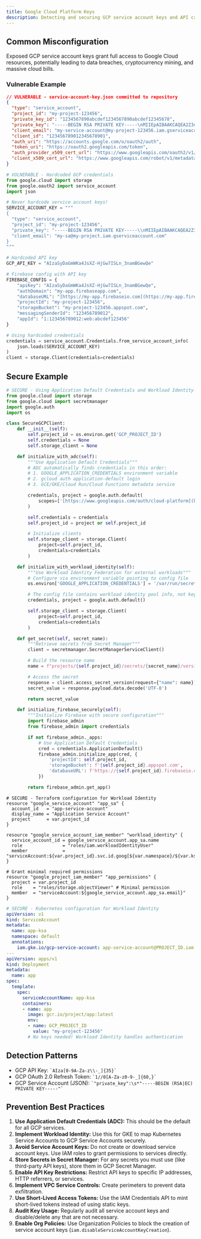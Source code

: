 ```yaml
---
title: Google Cloud Platform Keys
description: Detecting and securing GCP service account keys and API credentials
---
```


## Common Misconfiguration

Exposed GCP service account keys grant full access to Google Cloud resources, potentially leading to data breaches, cryptocurrency mining, and massive cloud bills.

### Vulnerable Example

```json
// VULNERABLE - service-account-key.json committed to repository
{
  "type": "service_account",
  "project_id": "my-project-123456",
  "private_key_id": "1234567890abcdef1234567890abcdef12345678",
  "private_key": "-----BEGIN RSA PRIVATE KEY-----\nMIIEpAIBAAKCAQEA2Z3qX2BTLS7ZAAAA...\n-----END RSA PRIVATE KEY-----\n",
  "client_email": "my-service-account@my-project-123456.iam.gserviceaccount.com",
  "client_id": "123456789012345678901",
  "auth_uri": "https://accounts.google.com/o/oauth2/auth",
  "token_uri": "https://oauth2.googleapis.com/token",
  "auth_provider_x509_cert_url": "https://www.googleapis.com/oauth2/v1/certs",
  "client_x509_cert_url": "https://www.googleapis.com/robot/v1/metadata/x509/my-service-account%40my-project-123456.iam.gserviceaccount.com"
}
````

```python
# VULNERABLE - Hardcoded GCP credentials
from google.cloud import storage
from google.oauth2 import service_account
import json

# Never hardcode service account keys!
SERVICE_ACCOUNT_KEY = """
{
  "type": "service_account",
  "project_id": "my-project-123456",
  "private_key": "-----BEGIN RSA PRIVATE KEY-----\\nMIIEpAIBAAKCAQEA2Z3qX2BTLS7ZAAAA...\\n-----END RSA PRIVATE KEY-----\\n",
  "client_email": "my-sa@my-project.iam.gserviceaccount.com"
}
"""

# Hardcoded API key
GCP_API_KEY = "AIzaSyDaGmWKa4JsXZ-HjGw7ISLn_3namBGewQe"

# Firebase config with API key
FIREBASE_CONFIG = {
    "apiKey": "AIzaSyDaGmWKa4JsXZ-HjGw7ISLn_3namBGewQe",
    "authDomain": "my-app.firebaseapp.com",
    "databaseURL": "[https://my-app.firebaseio.com](https://my-app.firebaseio.com)",
    "projectId": "my-project-123456",
    "storageBucket": "my-project-123456.appspot.com",
    "messagingSenderId": "123456789012",
    "appId": "1:123456789012:web:abcdef123456"
}

# Using hardcoded credentials
credentials = service_account.Credentials.from_service_account_info(
    json.loads(SERVICE_ACCOUNT_KEY)
)
client = storage.Client(credentials=credentials)
```

## Secure Example

```python
# SECURE - Using Application Default Credentials and Workload Identity
from google.cloud import storage
from google.cloud import secretmanager
import google.auth
import os

class SecureGCPClient:
    def __init__(self):
        self.project_id = os.environ.get('GCP_PROJECT_ID')
        self.credentials = None
        self.storage_client = None

    def initialize_with_adc(self):
        """Use Application Default Credentials"""
        # ADC automatically finds credentials in this order:
        # 1. GOOGLE_APPLICATION_CREDENTIALS environment variable
        # 2. gcloud auth application-default login
        # 3. GCE/GKE/Cloud Run/Cloud Functions metadata service

        credentials, project = google.auth.default(
            scopes=['[https://www.googleapis.com/auth/cloud-platform](https://www.googleapis.com/auth/cloud-platform)']
        )

        self.credentials = credentials
        self.project_id = project or self.project_id

        # Initialize clients
        self.storage_client = storage.Client(
            project=self.project_id,
            credentials=credentials
        )

    def initialize_with_workload_identity(self):
        """Use Workload Identity Federation for external workloads"""
        # Configure via environment variable pointing to config file
        os.environ['GOOGLE_APPLICATION_CREDENTIALS'] = '/var/run/secrets/gcp/key.json'

        # The config file contains workload identity pool info, not keys
        credentials, project = google.auth.default()

        self.storage_client = storage.Client(
            project=self.project_id,
            credentials=credentials
        )

    def get_secret(self, secret_name):
        """Retrieve secrets from Secret Manager"""
        client = secretmanager.SecretManagerServiceClient()

        # Build the resource name
        name = f"projects/{self.project_id}/secrets/{secret_name}/versions/latest"

        # Access the secret
        response = client.access_secret_version(request={"name": name})
        secret_value = response.payload.data.decode('UTF-8')

        return secret_value

    def initialize_firebase_securely(self):
        """Initialize Firebase with secure configuration"""
        import firebase_admin
        from firebase_admin import credentials

        if not firebase_admin._apps:
            # Use Application Default Credentials
            cred = credentials.ApplicationDefault()
            firebase_admin.initialize_app(cred, {
                'projectId': self.project_id,
                'storageBucket': f'{self.project_id}.appspot.com',
                'databaseURL': f'https://{self.project_id}.firebaseio.com'
            })

        return firebase_admin.get_app()
```

```hcl
# SECURE - Terraform configuration for Workload Identity
resource "google_service_account" "app_sa" {
  account_id   = "app-service-account"
  display_name = "Application Service Account"
  project      = var.project_id
}

resource "google_service_account_iam_member" "workload_identity" {
  service_account_id = google_service_account.app_sa.name
  role               = "roles/iam.workloadIdentityUser"
  member             = "serviceAccount:${var.project_id}.svc.id.goog[${var.namespace}/${var.ksa_name}]"
}

# Grant minimal required permissions
resource "google_project_iam_member" "app_permissions" {
  project = var.project_id
  role    = "roles/storage.objectViewer" # Minimal permission
  member  = "serviceAccount:${google_service_account.app_sa.email}"
}
```

```yaml
# SECURE - Kubernetes configuration for Workload Identity
apiVersion: v1
kind: ServiceAccount
metadata:
  name: app-ksa
  namespace: default
  annotations:
    iam.gke.io/gcp-service-account: app-service-account@PROJECT_ID.iam.gserviceaccount.com
---
apiVersion: apps/v1
kind: Deployment
metadata:
  name: app
spec:
  template:
    spec:
      serviceAccountName: app-ksa
      containers:
      - name: app
        image: gcr.io/project/app:latest
        env:
        - name: GCP_PROJECT_ID
          value: "my-project-123456"
        # No keys needed! Workload Identity handles authentication
```

## Detection Patterns

  * GCP API Key: `` `AIza[0-9A-Za-z\\-_]{35}` ``
  * GCP OAuth 2.0 Refresh Token: `` `1//0[A-Za-z0-9-_]{60,}` ``
  * GCP Service Account (JSON): `` `"private_key":\s*"-----BEGIN (RSA|EC) PRIVATE KEY-----"` ``

## Prevention Best Practices

  1.  **Use Application Default Credentials (ADC):** This should be the default for all GCP services.
  2.  **Implement Workload Identity:** Use this for GKE to map Kubernetes Service Accounts to GCP Service Accounts securely.
  3.  **Avoid Service Account Keys:** Do not create or download service account keys. Use IAM roles to grant permissions to services directly.
  4.  **Store Secrets in Secret Manager:** For any secrets you must use (like third-party API keys), store them in GCP Secret Manager.
  5.  **Enable API Key Restrictions:** Restrict API keys to specific IP addresses, HTTP referrers, or services.
  6.  **Implement VPC Service Controls:** Create perimeters to prevent data exfiltration.
  7.  **Use Short-Lived Access Tokens:** Use the IAM Credentials API to mint short-lived tokens instead of using static keys.
  8.  **Audit Key Usage:** Regularly audit all service account keys and disable/delete any that are not necessary.
  9.  **Enable Org Policies:** Use Organization Policies to block the creation of service account keys (`iam.disableServiceAccountKeyCreation`).
